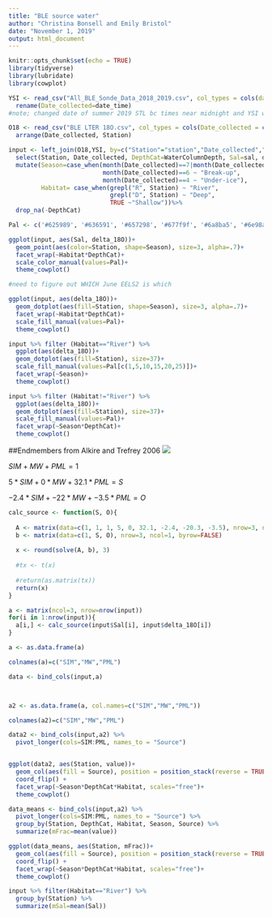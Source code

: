 ```yaml
---
title: "BLE source water"
author: "Christina Bonsell and Emily Bristol"
date: "November 1, 2019"
output: html_document
---
```


```r
knitr::opts_chunk$set(echo = TRUE)
library(tidyverse)
library(lubridate)
library(cowplot)
```

```r
YSI <- read_csv("All_BLE_Sonde_Data_2018_2019.csv", col_types = cols(date_time = col_date(format = "%m/%d/%Y"))) %>% 
  rename(Date_collected=date_time)
#note; changed date of summer 2019 STL bc times near midnight and YSI was technically collected on a diff day than 18O

O18 <- read_csv("BLE LTER 18O.csv", col_types = cols(Date_collected = col_date(format = "%m/%d/%Y"))) %>% 
  arrange(Date_collected, Station)
```
```r
input <- left_join(O18,YSI, by=c("Station"="station","Date_collected","WaterColumnDepth"="water_column_position")) %>% 
  select(Station, Date_collected, DepthCat=WaterColumnDepth, Sal=sal, delta_18O) %>% 
  mutate(Season=case_when(month(Date_collected)==7|month(Date_collected)==8 ~ "Summer",
                          month(Date_collected)==6 ~ "Break-up",
                          month(Date_collected)==4 ~ "Under-ice"),
         Habitat= case_when(grepl("R", Station) ~ "River",
                            grepl("D", Station) ~ "Deep",
                            TRUE ~"Shallow"))%>%
  drop_na(-DepthCat)

```


```r

Pal <- c('#625989', '#636591', '#657298', '#677f9f', '#6a8ba5', '#6e98aa', '#72a4ae', '#78b1b1', '#80bdb2', '#8ac9b0', '#96d6ac', '#a4e1a4', '#b7ed95', '#cef879', '#e4f361', '#cce75b', '#b8da55', '#a7cc4f', '#9abd48', '#91ae41', '#8a9f39', '#868f32', '#847e2a', '#836d21', '#835b19', '#834710', '#842f08', '#840000')

ggplot(input, aes(Sal, delta_18O))+
  geom_point(aes(color=Station, shape=Season), size=3, alpha=.7)+
  facet_wrap(~Habitat*DepthCat)+
  scale_color_manual(values=Pal)+
  theme_cowplot()

#need to figure out WHICH June EELS2 is which

ggplot(input, aes(delta_18O))+
  geom_dotplot(aes(fill=Station, shape=Season), size=3, alpha=.7)+
  facet_wrap(~Habitat*DepthCat)+
  scale_fill_manual(values=Pal)+
  theme_cowplot()
```

```r
input %>% filter (Habitat=="River") %>% 
  ggplot(aes(delta_18O))+
  geom_dotplot(aes(fill=Station), size=37)+
  scale_fill_manual(values=Pal[c(1,5,10,15,20,25)])+
  facet_wrap(~Season)+
  theme_cowplot()
```
```r
input %>% filter (Habitat!="River") %>% 
  ggplot(aes(delta_18O))+
  geom_dotplot(aes(fill=Station), size=37)+
  scale_fill_manual(values=Pal)+
  facet_wrap(~Season*DepthCat)+
  theme_cowplot()
```

##Endmembers from Alkire and Trefrey 2006
![](AlkireandTrefrey endmembers.png)


$SIM+MW+PML = 1$

$5*SIM + 0*MW + 32.1*PML =  S$ 

$-2.4*SIM + -22*MW + -3.5*PML = O$

```r


calc_source <- function(S, O){
  
  A <- matrix(data=c(1, 1, 1, 5, 0, 32.1, -2.4, -20.3, -3.5), nrow=3, ncol=3, byrow=TRUE)    
  b <- matrix(data=c(1, S, O), nrow=3, ncol=1, byrow=FALSE)
  
  x <- round(solve(A, b), 3)
  
  #tx <- t(x)
  
  #return(as.matrix(tx))
  return(x)
}

```

```r

a <- matrix(ncol=3, nrow=nrow(input))
for(i in 1:nrow(input)){
  a[i,] <- calc_source(input$Sal[i], input$delta_18O[i])
}

a <- as.data.frame(a)

colnames(a)=c("SIM","MW","PML")

data <- bind_cols(input,a)




```

```r
a2 <- as.data.frame(a, col.names=c("SIM","MW","PML"))

colnames(a2)=c("SIM","MW","PML")

data2 <- bind_cols(input,a2) %>% 
  pivot_longer(cols=SIM:PML, names_to = "Source")


ggplot(data2, aes(Station, value))+
  geom_col(aes(fill = Source), position = position_stack(reverse = TRUE)) +
  coord_flip() +
  facet_wrap(~Season*DepthCat*Habitat, scales="free")+
  theme_cowplot()
```

```r
data_means <- bind_cols(input,a2) %>% 
  pivot_longer(cols=SIM:PML, names_to = "Source") %>% 
  group_by(Station, DepthCat, Habitat, Season, Source) %>% 
  summarize(mFrac=mean(value))

ggplot(data_means, aes(Station, mFrac))+
  geom_col(aes(fill = Source), position = position_stack(reverse = TRUE)) +
  coord_flip() +
  facet_wrap(~Season*DepthCat*Habitat, scales="free")+
  theme_cowplot()
```




```r
input %>% filter(Habitat=="River") %>% 
  group_by(Station) %>% 
  summarize(mSal=mean(Sal))
```

